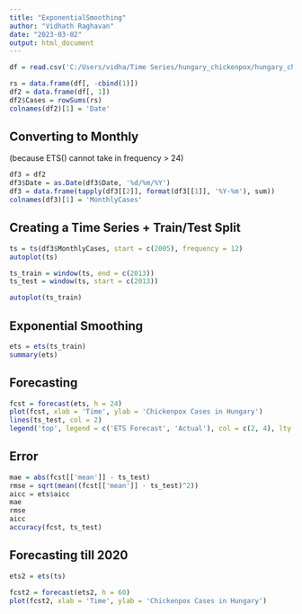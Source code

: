 ---
title: "ExponentialSmoothing"
author: "Vidhath Raghavan"
date: "2023-03-02"
output: html_document
---

```{r}
df = read.csv('C:/Users/vidha/Time Series/hungary_chickenpox/hungary_chickenpox.csv')

rs = data.frame(df[, -cbind(1)])
df2 = data.frame(df[, 1])
df2$Cases = rowSums(rs)
colnames(df2)[1] = 'Date'
```

## Converting to Monthly
(because ETS() cannot take in frequency > 24)
```{r}
df3 = df2
df3$Date = as.Date(df3$Date, '%d/%m/%Y')
df3 = data.frame(tapply(df3[[2]], format(df3[[1]], '%Y-%m'), sum))
colnames(df3)[1] = 'MonthlyCases'
```

## Creating a Time Series + Train/Test Split
```{r}
ts = ts(df3$MonthlyCases, start = c(2005), frequency = 12)
autoplot(ts)

ts_train = window(ts, end = c(2013))
ts_test = window(ts, start = c(2013))

autoplot(ts_train)
```

## Exponential Smoothing
```{r}
ets = ets(ts_train)
summary(ets)
```

## Forecasting
```{r}
fcst = forecast(ets, h = 24)
plot(fcst, xlab = 'Time', ylab = 'Chickenpox Cases in Hungary')
lines(ts_test, col = 2)
legend('top', legend = c('ETS Forecast', 'Actual'), col = c(2, 4), lty = 1)
```

## Error
```{r}
mae = abs(fcst[['mean']] - ts_test)
rmse = sqrt(mean((fcst[['mean']] - ts_test)^2))
aicc = ets$aicc
mae
rmse
aicc
accuracy(fcst, ts_test)
```

## Forecasting till 2020
```{r}
ets2 = ets(ts)

fcst2 = forecast(ets2, h = 60)
plot(fcst2, xlab = 'Time', ylab = 'Chickenpox Cases in Hungary')
```